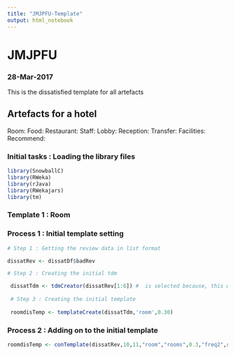 ```yaml
---
title: "JMJPFU-Template"
output: html_notebook
---
```


# JMJPFU
### 28-Mar-2017

This is the dissatisfied template for all artefacts

## Artefacts for a hotel

Room: 
Food: 
Restaurant: 
Staff: 
Lobby: 
Reception: 
Transfer: 
Facilities:
Recommend:

### Initial tasks : Loading the library files

```r
library(SnowballC)
library(RWeka)
library(rJava)
library(RWekajars)
library(tm)

```


### Template 1 : Room

### Process 1 : Initial template setting

```r

# Step 1 : Getting the review data in list format

dissatRev <- dissatDf$badRev

# Step 2 : Creating the initial tdm

 dissatTdm <- tdmCreator(dissatRev[1:6]) #  is selected because, this was the first list which had some words associated with staff
 
 # Step 3 : Creating the initial template
 
 roomdisTemp <- templateCreate(dissatTdm,'room',0.30)


```

### Process 2 : Adding on to the initial template


```r

roomdisTemp <- conTemplate(dissatRev,10,11,"room","rooms",0.3,"freq2",roomdisTemp)
```

